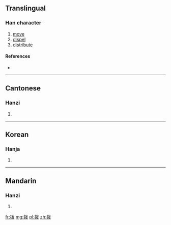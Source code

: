 {{also|撥}}
==Translingual==

===Han character===
{{Han char|rn=64|rad=手|as=05|sn=8|four=|canj=手戈女水 (QIVE)}}

# [[move]]
# [[dispel]]
# [[distribute]]

====References====
* {{Han ref|kx=0427.161|hdz=31862.010|uh=62E8|ud=25320}}

----

==Cantonese==

===Hanzi===
{{yue-hanzi|jyut=|y=but6|tra=撥}}

# {{defn|lang=yue|sort=手05}}

----

==Korean==

===Hanja===
{{ko-hanja|hangeul=[[발]], [[패]]|eumhun=|rv=bal, pae|mr=pal, p'ae|y=pal, phay}}

# {{defn|lang=ko|sort=手05}}

----

==Mandarin==

===Hanzi===
{{cmn-hanzi|tra=撥|pin=[[bō]] ([[bo1]]), [[fá]] ([[fa2]])|wg=po<sup>1</sup>, fa<sup>2</sup>}}

# {{defn|lang=cmn|sort=手05}}

[[fr:拨]]
[[mg:拨]]
[[pl:拨]]
[[zh:拨]]
